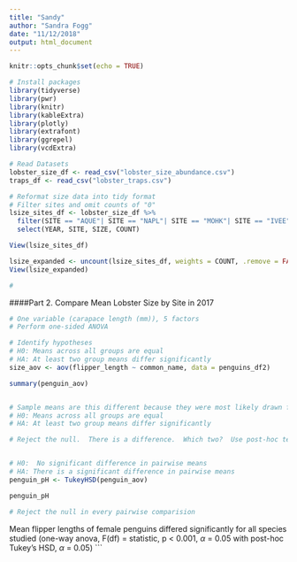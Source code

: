 ```yaml
---
title: "Sandy"
author: "Sandra Fogg"
date: "11/12/2018"
output: html_document
---
```


```r
knitr::opts_chunk$set(echo = TRUE)
```


```r
# Install packages
library(tidyverse)
library(pwr)
library(knitr)
library(kableExtra)
library(plotly)
library(extrafont)
library(ggrepel)
library(vcdExtra)

# Read Datasets
lobster_size_df <- read_csv("lobster_size_abundance.csv")
traps_df <- read_csv("lobster_traps.csv")

# Reformat size data into tidy format
# Filter sites and omit counts of "0"
lsize_sites_df <- lobster_size_df %>% 
  filter(SITE == "AQUE"| SITE == "NAPL"| SITE == "MOHK"| SITE == "IVEE"| SITE == "CARP", COUNT != "0", YEAR == "2017") %>% 
  select(YEAR, SITE, SIZE, COUNT)

View(lsize_sites_df)

lsize_expanded <- uncount(lsize_sites_df, weights = COUNT, .remove = FALSE)
View(lsize_expanded)

#

```

####Part 2. Compare Mean Lobster Size by Site in 2017
```r
# One variable (carapace length (mm)), 5 factors
# Perform one-sided ANOVA

# Identify hypotheses
# H0: Means across all groups are equal
# HA: At least two group means differ significantly
size_aov <- aov(flipper_length ~ common_name, data = penguins_df2)

summary(penguin_aov)


# Sample means are this different because they were most likely drawn for different population
# H0: Means across all groups are equal
# HA: At least two group means differ significantly

# Reject the null.  There is a difference.  Which two?  Use post-hoc testing.


# H0:  No significant difference in pairwise means
# HA: There is a significant difference in pairwise means
penguin_pH <- TukeyHSD(penguin_aov)

penguin_pH

# Reject the null in every pairwise comparision

```

Mean flipper lengths of female penguins differed significantly for all species studied (one-way anova, F(df) = statistic, p < 0.001, $\alpha$ = 0.05 with post-hoc Tukey's HSD, $\alpha$ = 0.05)
```

